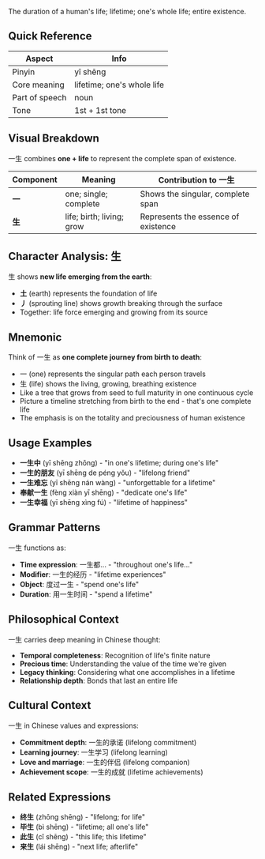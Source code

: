 The duration of a human's life; lifetime; one's whole life; entire existence.

## Quick Reference

| Aspect         | Info                       |
| -------------- | -------------------------- |
| Pinyin         | yī shēng                   |
| Core meaning   | lifetime; one's whole life |
| Part of speech | noun                       |
| Tone           | 1st + 1st tone             |

## Visual Breakdown

一生 combines **one + life** to represent the complete span of existence.

| Component | Meaning                   | Contribution to 一生                |
| --------- | ------------------------- | ----------------------------------- |
| **一**    | one; single; complete     | Shows the singular, complete span   |
| **生**    | life; birth; living; grow | Represents the essence of existence |

## Character Analysis: 生

生 shows **new life emerging from the earth**:

- **土** (earth) represents the foundation of life
- **丿** (sprouting line) shows growth breaking through the surface
- Together: life force emerging and growing from its source

## Mnemonic

Think of 一生 as **one complete journey from birth to death**:

- 一 (one) represents the singular path each person travels
- 生 (life) shows the living, growing, breathing existence
- Like a tree that grows from seed to full maturity in one continuous cycle
- Picture a timeline stretching from birth to the end - that's one complete life
- The emphasis is on the totality and preciousness of human existence

## Usage Examples

- **一生中** (yī shēng zhōng) - "in one's lifetime; during one's life"
- **一生的朋友** (yī shēng de péng yǒu) - "lifelong friend"
- **一生难忘** (yī shēng nán wàng) - "unforgettable for a lifetime"
- **奉献一生** (fèng xiàn yī shēng) - "dedicate one's life"
- **一生幸福** (yī shēng xìng fú) - "lifetime of happiness"

## Grammar Patterns

一生 functions as:

- **Time expression**: 一生都... - "throughout one's life..."
- **Modifier**: 一生的经历 - "lifetime experiences"
- **Object**: 度过一生 - "spend one's life"
- **Duration**: 用一生时间 - "spend a lifetime"

## Philosophical Context

一生 carries deep meaning in Chinese thought:

- **Temporal completeness**: Recognition of life's finite nature
- **Precious time**: Understanding the value of the time we're given
- **Legacy thinking**: Considering what one accomplishes in a lifetime
- **Relationship depth**: Bonds that last an entire life

## Cultural Context

一生 in Chinese values and expressions:

- **Commitment depth**: 一生的承诺 (lifelong commitment)
- **Learning journey**: 一生学习 (lifelong learning)
- **Love and marriage**: 一生的伴侣 (lifelong companion)
- **Achievement scope**: 一生的成就 (lifetime achievements)

## Related Expressions

- **终生** (zhōng shēng) - "lifelong; for life"
- **毕生** (bì shēng) - "lifetime; all one's life"
- **此生** (cǐ shēng) - "this life; this lifetime"
- **来生** (lái shēng) - "next life; afterlife"
